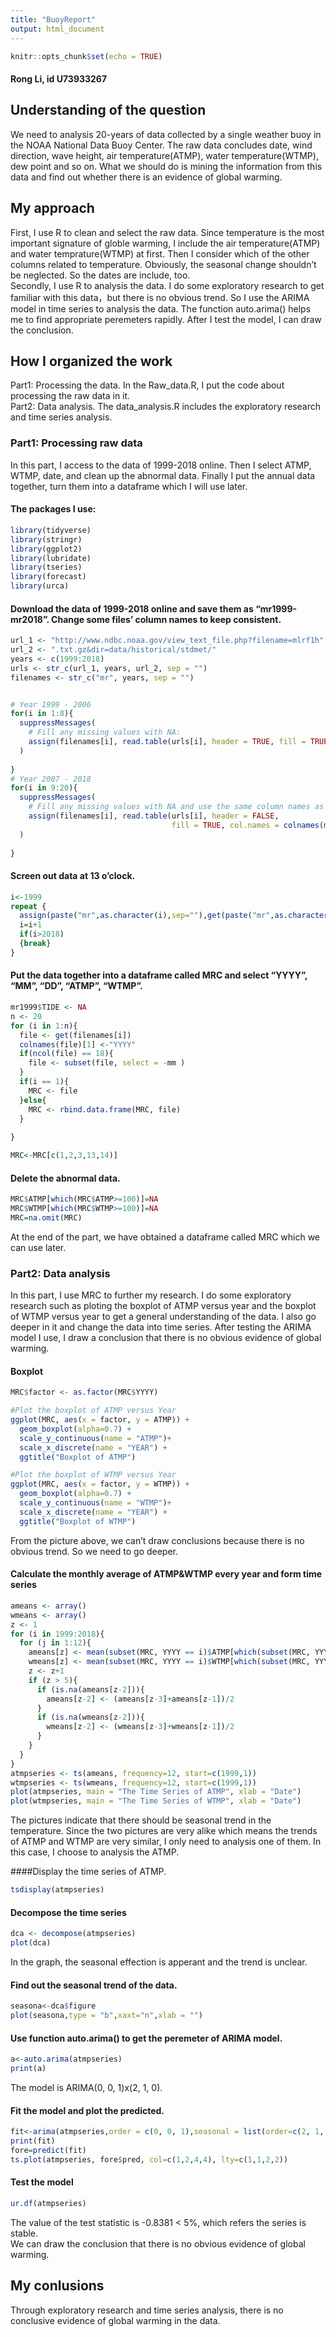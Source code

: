 ```yaml
---
title: "BuoyReport"
output: html_document
---
```


```r
knitr::opts_chunk$set(echo = TRUE)
```

#### Rong Li, id U73933267

## Understanding of the question
We need to analysis 20-years of data collected by a single weather buoy in the NOAA National Data Buoy Center. The raw data concludes date, wind direction, wave height, air temperature(ATMP), water temperature(WTMP), dew point and so on. What we should do is mining the information from this data and find out whether there is an evidence of global warming.

## My approach
First, I use R to clean and select the raw data. Since temperature is the most important signature of globle warming, I include the air temperature(ATMP) and water temprature(WTMP) at first. Then I consider which of the other columns related to temperature. Obviously, the seasonal change shouldn't be neglected. So the dates are include, too.  
Secondly, I use R to analysis the data. I do some exploratory research to get familiar with this data，but there is no obvious trend. So I use the ARIMA model in time series to analysis the data. The function auto.arima() helps me to find appropriate peremeters rapidly. After I test the model, I can draw the conclusion.  

## How I organized the work  
Part1: Processing the data. In the Raw_data.R, I put the code about processing the raw data in it.  
Part2: Data analysis. The data_analysis.R includes the exploratory research and time series analysis.  

### Part1: Processing raw data  
In this part, I access to the data of 1999-2018 online. Then I select ATMP, WTMP, date, and clean up the abnormal data. Finally I put the annual data together, turn them into a dataframe which I will use later.  

#### The packages I use: 
```r
library(tidyverse)
library(stringr)
library(ggplot2)
library(lubridate)
library(tseries)
library(forecast)
library(urca)

```
  
#### Download the data of 1999-2018 online and save them as "mr1999-mr2018".  Change some files' column names to keep consistent.
```r
url_1 <- "http://www.ndbc.noaa.gov/view_text_file.php?filename=mlrf1h"
url_2 <- ".txt.gz&dir=data/historical/stdmet/"
years <- c(1999:2018)
urls <- str_c(url_1, years, url_2, sep = "")
filenames <- str_c("mr", years, sep = "")


# Year 1999 - 2006
for(i in 1:8){
  suppressMessages(
    # Fill any missing values with NA:
    assign(filenames[i], read.table(urls[i], header = TRUE, fill = TRUE))
  )
  
}
# Year 2007 - 2018
for(i in 9:20){
  suppressMessages(
    # Fill any missing values with NA and use the same column names as year 2006
    assign(filenames[i], read.table(urls[i], header = FALSE, 
                                    fill = TRUE, col.names = colnames(mr2006))),
  )
  
}
```
  
#### Screen out data at 13 o'clock.    
```r
i<-1999
repeat { 
  assign(paste("mr",as.character(i),sep=""),get(paste("mr",as.character(i),sep=""))[which(get(paste("mr",as.character(i),sep=""))$hh == 13), ])
  i=i+1
  if(i>2018)
  {break}
}
```
  
#### Put the data together into a dataframe called MRC and select "YYYY", "MM", "DD", "ATMP", "WTMP". 
```r
mr1999$TIDE <- NA
n <- 20
for (i in 1:n){
  file <- get(filenames[i])
  colnames(file)[1] <-"YYYY"
  if(ncol(file) == 18){
    file <- subset(file, select = -mm )
  }
  if(i == 1){
    MRC <- file
  }else{
    MRC <- rbind.data.frame(MRC, file)
  }
  
}

MRC<-MRC[c(1,2,3,13,14)]
```
  
#### Delete the abnormal data.  
```r
MRC$ATMP[which(MRC$ATMP>=100)]=NA
MRC$WTMP[which(MRC$WTMP>=100)]=NA
MRC=na.omit(MRC)
```
  
At the end of the part, we have obtained a dataframe called MRC which we can use later.  
  
### Part2: Data analysis  
In this part, I use MRC to further my research. I do some exploratory research such as ploting the boxplot of ATMP versus year and the boxplot of WTMP versus year to get a general understanding of the data. I also go deeper in it and change the data into time series. After testing the ARIMA model I use, I draw a conclusion that there is no obvious evidence of global warming.  

#### Boxplot  
```r
MRC$factor <- as.factor(MRC$YYYY)

#Plot the boxplot of ATMP versus Year
ggplot(MRC, aes(x = factor, y = ATMP)) +
  geom_boxplot(alpha=0.7) +
  scale_y_continuous(name = "ATMP")+
  scale_x_discrete(name = "YEAR") +
  ggtitle("Boxplot of ATMP")

#Plot the boxplot of WTMP versus Year
ggplot(MRC, aes(x = factor, y = WTMP)) +
  geom_boxplot(alpha=0.7) +
  scale_y_continuous(name = "WTMP")+
  scale_x_discrete(name = "YEAR") +
  ggtitle("Boxplot of WTMP")
```
  
From the picture above, we can't draw conclusions because there is no obvious trend. So we need to go deeper.    
  
#### Calculate the monthly average of ATMP&WTMP every year and form time series 
```r
ameans <- array()
wmeans <- array()
z <- 1
for (i in 1999:2018){
  for (j in 1:12){
    ameans[z] <- mean(subset(MRC, YYYY == i)$ATMP[which(subset(MRC, YYYY == i)$MM == j)])
    wmeans[z] <- mean(subset(MRC, YYYY == i)$WTMP[which(subset(MRC, YYYY == i)$MM == j)])
    z <- z+1
    if (z > 5){  
      if (is.na(ameans[z-2])){
        ameans[z-2] <- (ameans[z-3]+ameans[z-1])/2 
      }
      if (is.na(wmeans[z-2])){
        wmeans[z-2] <- (wmeans[z-3]+wmeans[z-1])/2 
      }
    }
  }
}
atmpseries <- ts(ameans, frequency=12, start=c(1999,1))
wtmpseries <- ts(wmeans, frequency=12, start=c(1999,1)) 
plot(atmpseries, main = "The Time Series of ATMP", xlab = "Date")
plot(wtmpseries, main = "The Time Series of WTMP", xlab = "Date")
```
The pictures indicate that there should be seasonal trend in the temperature. Since the two pictures are very alike which means the trends of ATMP and WTMP are very similar, I only need to analysis one of them. In this case, I choose to analysis the ATMP.  
  
####Display the time series of ATMP.  
```r
tsdisplay(atmpseries)
```
  
#### Decompose the time series
```r
dca <- decompose(atmpseries)
plot(dca)
```
  
In the graph, the seasonal effection is apperant and the trend is unclear.
  
#### Find out the seasonal trend of the data.
```r
seasona<-dca$figure
plot(seasona,type = "b",xaxt="n",xlab = "")
```

#### Use function auto.arima() to get the peremeter of ARIMA model.  
```r
a<-auto.arima(atmpseries)
print(a)
```
The model is ARIMA(0, 0, 1)x(2, 1, 0).  
  
#### Fit the model and plot the predicted.    
```r
fit<-arima(atmpseries,order = c(0, 0, 1),seasonal = list(order=c(2, 1, 0),period=12))
print(fit)
fore=predict(fit)
ts.plot(atmpseries, fore$pred, col=c(1,2,4,4), lty=c(1,1,2,2))
```
  
#### Test the model
```r
ur.df(atmpseries)
```
The value of the test statistic is -0.8381 < 5%, which refers the series is stable.  
We can draw the conclusion that there is no obvious evidence of global warming.   

## My conlusions
Through exploratory research and time series analysis, there is no conclusive evidence of global warming in the data.


